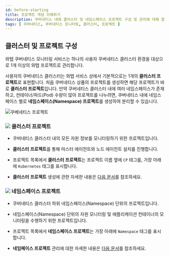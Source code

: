 ```yaml
---
id: before-starting
title: 프로젝트 개념 이해하기
description: 쿠버네티스 내에 클러스터 및 네임스페이스 프로젝트 구성 및 관리에 대해 알아봅니다.
tags: [ 쿠버네티스, 쿠버네티스 모니터링, 클러스터, 프로젝트 ]
---
```


## 클러스터 및 프로젝트 구성

와탭 쿠버네티스 모니터링 서비스는 하나의 사용자 쿠버네티스 클러스터 환경을 대상으로 1개 이상의 와탭 프로젝트로 관리합니다.

사용자의 쿠버네티스 클러스터는 와탭 서비스 상에서 기본적으로는 1개의 **클러스터 프로젝트**로 표현합니다. 처음 쿠버네티스 상품의 프로젝트를 생성하면 해당 프로젝트가 바로 **클러스터 프로젝트**입니다. 만약 쿠버네티스 클러스터 내에 여러 네임스페이스가 존재하고, 컨테이너/파드(Pod) 수량이 많아 프로젝트를 나누려면, 쿠버네티스 내에 네임스페이스 별로 **네임스페이스(Namespace) 프로젝트**를 생성하여 분리할 수 있습니다.

![쿠베네티스 프로젝트](/img/k8s-kuber-namespace.png)


### ![](/img/number-01.png) 클러스터 프로젝트

* 쿠버네티스 클러스터 내의 모든 자원 정보를 모니터링하기 위한 프로젝트입니다.

* **클러스터 프로젝트**를 통해 마스터 에이전트와 노드 에이전트 설치를 진행합니다.

* 프로젝트 목록에서 **클러스터 프로젝트**는 프로젝트 이름 옆에 `CP` 태그를, 가장 아래에 `Kubernetes` 태그를 표시합니다.

* **클러스터 프로젝트** 생성에 관한 자세한 내용은 [다음 문서](install#create-project)를 참조하세요.


### ![](/img/number-02.png) 네임스페이스 프로젝트

* 쿠버네티스 클러스터 하위 네임스페이스(Namespace) 단위의 프로젝트입니다.

* 네임스페이스(Namespace) 단위의 자원 모니터링 및 애플리케이션 컨테이너의 모니터링을 수행하기 위한 프로젝트입니다.

* 프로젝트 목록에서 **네임스페이스 프로젝트**는 가장 아래에 `Namespace` 태그를 표시합니다.

* **네임페이스 프로젝트** 관리에 대한 자세한 내용은 [다음 문서](namespace)를 참조하세요.